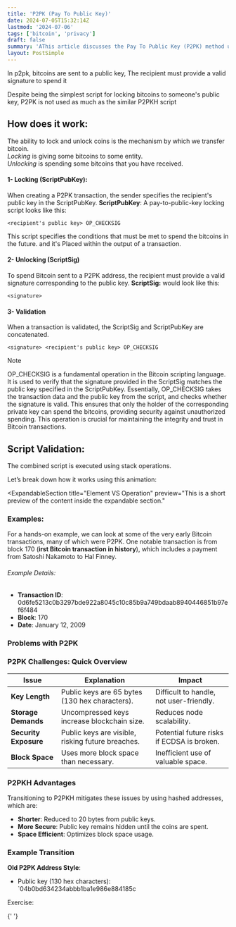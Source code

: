 ```yaml
---
title: 'P2PK (Pay To Public Key)'
date: 2024-07-05T15:32:14Z
lastmod: '2024-07-06'
tags: ['bitcoin', 'privacy']
draft: false
summary: 'AThis article discusses the Pay To Public Key (P2PK) method used in Bitcoin transactions, highlighting its role in enhancing user privacy and security. Includes practical code examples and deep insights into its operation within the Bitcoin protocol.'
layout: PostSimple
---
```


In p2pk, bitcoins are sent to a public key,
The recipient must provide a valid signature to spend it

Despite being the simplest script for locking bitcoins to someone's public key, P2PK is not used as much as the similar P2PKH script

## How does it work:

The ability to lock and unlock coins is the mechanism by which we transfer bitcoin.  
*Locking* is giving some bitcoins to some entity.  
*Unlocking* is spending some bitcoins that you have received.

<SvgDisplay src="/script-visualizer/lock_unlock2.svg" width="70%" height="auto" />

#### 1- Locking (ScriptPubKey):

When creating a P2PK transaction, the sender specifies the recipient's public key in the ScriptPubKey.
**ScriptPubKey**: A pay-to-public-key locking script looks like this:

```
<recipient's public key> OP_CHECKSIG
```

This script specifies the conditions that must be met to spend the bitcoins in the future.
and it's Placed within the output of a transaction.

#### 2- Unlocking (ScriptSig)

To spend Bitcoin sent to a P2PK address, the recipient must provide a valid signature corresponding to the public key.
**ScriptSig:** would look like this:

```
<signature>
```

#### 3- Validation

When a transaction is validated, the ScriptSig and ScriptPubKey are concatenated.

```
<signature> <recipient's public key> OP_CHECKSIG
```

> [!NOTE]
> OP_CHECKSIG is a fundamental operation in the Bitcoin scripting language. It is used to verify that the signature provided in the ScriptSig matches the public key specified in the ScriptPubKey. Essentially, OP_CHECKSIG takes the transaction data and the public key from the script, and checks whether the signature is valid. This ensures that only the holder of the corresponding private key can spend the bitcoins, providing security against unauthorized spending. This operation is crucial for maintaining the integrity and trust in Bitcoin transactions.

## Script Validation:

The combined script is executed using stack operations.

Let’s break down how it works using this animation:

<ScriptStackVisualizer type="p2pk"></ScriptStackVisualizer>

<ExpandableSection
  title="Element VS Operation"
  preview="This is a short preview of the content inside the expandable section."
></ExpandableSection>

### Examples:

For a hands-on example, we can look at some of the very early Bitcoin transactions, many of which were P2PK. One notable transaction is from block 170 (**irst Bitcoin transaction in history**), which includes a payment from Satoshi Nakamoto to Hal Finney.

###### Example Details:

- **Transaction ID**: 0d6fe5213c0b3297bde922a8045c10c85b9a749bdaab8940446851b97ef6f484
- **Block**: 170
- **Date**: January 12, 2009

### Problems with P2PK

### P2PK Challenges: Quick Overview

| **Issue**             | **Explanation**                                   | **Impact**                                 |
| --------------------- | ------------------------------------------------- | ------------------------------------------ |
| **Key Length**        | Public keys are 65 bytes (130 hex characters).    | Difficult to handle, not user-friendly.    |
| **Storage Demands**   | Uncompressed keys increase blockchain size.       | Reduces node scalability.                  |
| **Security Exposure** | Public keys are visible, risking future breaches. | Potential future risks if ECDSA is broken. |
| **Block Space**       | Uses more block space than necessary.             | Inefficient use of valuable space.         |

### P2PKH Advantages

Transitioning to P2PKH mitigates these issues by using hashed addresses, which are:

- **Shorter**: Reduced to 20 bytes from public keys.
- **More Secure**: Public key remains hidden until the coins are spent.
- **Space Efficient**: Optimizes block space usage.

### Example Transition

**Old P2PK Address Style**:

- Public key (130 hex characters): `04b0bd634234abbb1ba1e986e884185c

Exercise:

{' '}
<CodeEditor
  src="https://codesandbox.io/p/devbox/p2pkh-lvfxrl?embed=1&file=%2Fmain.py"
  title="P2PKH Code Example"
/>
